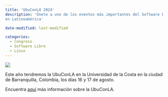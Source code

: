 ```yaml
---
title: 'UbuConLA 2024'
description: 'Únete a uno de los eventos más importantes del Software Libre
en Latinoamérica'

date-modified: last-modified

categories:
  - Congreso
  - Software Libre
  - Linux
---
```


![](https://ubuntucommunity.s3.us-east-2.amazonaws.com/original/3X/5/3/5332469b29451437a181e329ac1813ea46bd4218.jpeg){.preview-image}

Este año tendremos la UbuConLA en la Universidad de la Costa en la ciudad de
Barranquilla, Colombia, los días 16 y 17 de agosto.

Encuentra [aquí](https://ubuconla.org/2024/) más información sobre la
UbuConLA.
